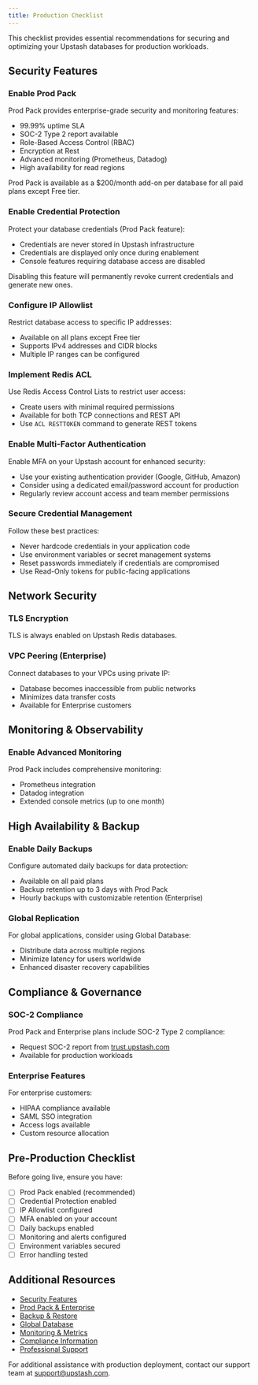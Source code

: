```yaml
---
title: Production Checklist
---
```


This checklist provides essential recommendations for securing and optimizing your Upstash databases for production workloads.

## Security Features

### Enable Prod Pack
Prod Pack provides enterprise-grade security and monitoring features:

- 99.99% uptime SLA
- SOC-2 Type 2 report available
- Role-Based Access Control (RBAC)
- Encryption at Rest
- Advanced monitoring (Prometheus, Datadog)
- High availability for read regions

<Note>
  Prod Pack is available as a $200/month add-on per database for all paid plans except Free tier.
</Note>

### Enable Credential Protection
Protect your database credentials (Prod Pack feature):

- Credentials are never stored in Upstash infrastructure
- Credentials are displayed only once during enablement
- Console features requiring database access are disabled

<Warning>
  Disabling this feature will permanently revoke current credentials and generate new ones.
</Warning>

### Configure IP Allowlist
Restrict database access to specific IP addresses:

- Available on all plans except Free tier
- Supports IPv4 addresses and CIDR blocks
- Multiple IP ranges can be configured

### Implement Redis ACL
Use Redis Access Control Lists to restrict user access:

- Create users with minimal required permissions
- Available for both TCP connections and REST API
- Use `ACL RESTTOKEN` command to generate REST tokens

### Enable Multi-Factor Authentication
Enable MFA on your Upstash account for enhanced security:

- Use your existing authentication provider (Google, GitHub, Amazon)
- Consider using a dedicated email/password account for production
- Regularly review account access and team member permissions

### Secure Credential Management
Follow these best practices:

- Never hardcode credentials in your application code
- Use environment variables or secret management systems
- Reset passwords immediately if credentials are compromised
- Use Read-Only tokens for public-facing applications

## Network Security

### TLS Encryption
TLS is always enabled on Upstash Redis databases.

### VPC Peering (Enterprise)
Connect databases to your VPCs using private IP:

- Database becomes inaccessible from public networks
- Minimizes data transfer costs
- Available for Enterprise customers

## Monitoring & Observability

### Enable Advanced Monitoring
Prod Pack includes comprehensive monitoring:

- Prometheus integration
- Datadog integration
- Extended console metrics (up to one month)


## High Availability & Backup

### Enable Daily Backups
Configure automated daily backups for data protection:

- Available on all paid plans
- Backup retention up to 3 days with Prod Pack
- Hourly backups with customizable retention (Enterprise)

### Global Replication
For global applications, consider using Global Database:

- Distribute data across multiple regions
- Minimize latency for users worldwide
- Enhanced disaster recovery capabilities


## Compliance & Governance

### SOC-2 Compliance
Prod Pack and Enterprise plans include SOC-2 Type 2 compliance:

- Request SOC-2 report from [trust.upstash.com](https://trust.upstash.com/)
- Available for production workloads

### Enterprise Features
For enterprise customers:

- HIPAA compliance available
- SAML SSO integration
- Access logs available
- Custom resource allocation

## Pre-Production Checklist

Before going live, ensure you have:

- [ ] Prod Pack enabled (recommended)
- [ ] Credential Protection enabled
- [ ] IP Allowlist configured
- [ ] MFA enabled on your account
- [ ] Daily backups enabled
- [ ] Monitoring and alerts configured
- [ ] Environment variables secured
- [ ] Error handling tested

## Additional Resources

- [Security Features](/redis/features/security)
- [Prod Pack & Enterprise](/redis/overall/enterprise)
- [Backup & Restore](/redis/features/backup)
- [Global Database](/redis/features/globaldatabase)
- [Monitoring & Metrics](/redis/howto/metricsandcharts)
- [Compliance Information](/common/help/compliance)
- [Professional Support](/common/help/prosupport)

For additional assistance with production deployment, contact our support team at [support@upstash.com](mailto:support@upstash.com).
